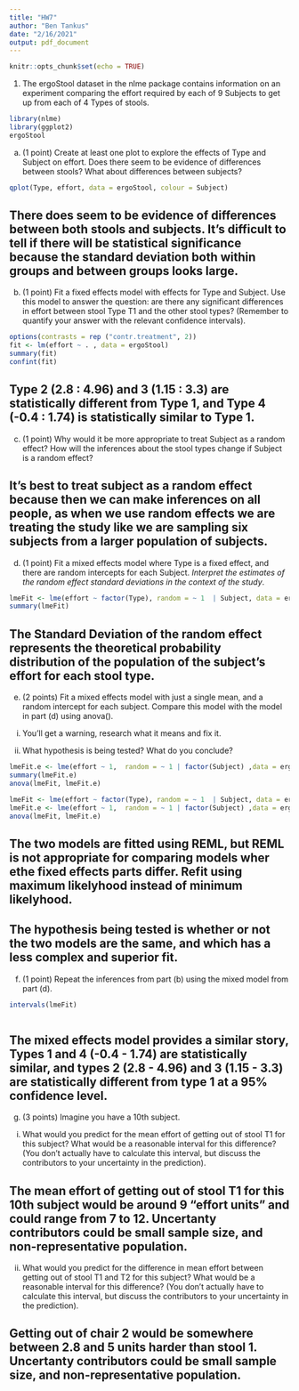```yaml
---
title: "HW7"
author: "Ben Tankus"
date: "2/16/2021"
output: pdf_document
---
```


```r
knitr::opts_chunk$set(echo = TRUE)
```

1. The ergoStool dataset in the nlme package contains information on an experiment comparing the effort required by each of 9 Subjects to get up from each of 4 Types of stools.

```r
library(nlme)
library(ggplot2)
ergoStool
```

(a) (1 point) Create at least one plot to explore the effects of Type and Subject on effort. Does there seem to be evidence of differences between stools? What about differences between subjects?

```r

qplot(Type, effort, data = ergoStool, colour = Subject)

```

## There does seem to be evidence of differences between both stools and subjects. It's difficult to tell if there will be statistical significance because the standard deviation both within groups and between groups looks large. 



(b) (1 point) Fit a fixed effects model with effects for Type and Subject. Use this model to answer the question: are there any significant differences in effort between stool Type T1 and the other stool types? (Remember to quantify your answer with the relevant confidence intervals).

```r
options(contrasts = rep ("contr.treatment", 2))
fit <- lm(effort ~ . , data = ergoStool)
summary(fit)
confint(fit)

```
## Type 2 (2.8 : 4.96) and 3 (1.15 : 3.3) are statistically different from Type 1, and Type 4 (-0.4 : 1.74) is statistically similar to Type 1.

(c) (1 point) Why would it be more appropriate to treat Subject as a random effect? How will the inferences about the stool types change if Subject is a random effect?

## It's best to treat subject as a random effect because then we can make inferences on all people, as when we use random effects we are treating the study like we are sampling six subjects from a larger population of subjects.


(d) (1 point) Fit a mixed effects model where Type is a fixed effect, and there are random intercepts for each Subject. *Interpret the estimates of the random effect standard deviations in the context of the study*.

```r
lmeFit <- lme(effort ~ factor(Type), random = ~ 1  | Subject, data = ergoStool)
summary(lmeFit)


``` 
## The Standard Deviation of the random effect represents the theoretical probability distribution of the population of the subject's effort for each stool type. 


(e) (2 points) Fit a mixed effects model with just a single mean, and a random intercept for each subject. Compare this model with the model in part (d) using anova().

i. You’ll get a warning, research what it means and fix it.

ii. What hypothesis is being tested? What do you conclude?

```r

lmeFit.e <- lme(effort ~ 1,  random = ~ 1 | factor(Subject) ,data = ergoStool)
summary(lmeFit.e)
anova(lmeFit, lmeFit.e)

lmeFit <- lme(effort ~ factor(Type), random = ~ 1  | Subject, data = ergoStool, method = "ML")
lmeFit.e <- lme(effort ~ 1,  random = ~ 1 | factor(Subject) ,data = ergoStool, method = "ML")
anova(lmeFit, lmeFit.e)


```
## The two models are fitted using REML, but REML is not appropriate for comparing models wher ethe fixed effects parts differ. Refit using maximum likelyhood instead of minimum likelyhood. 
## The hypothesis being tested is whether or not the two models are the same, and which has a less complex and superior fit.

(f) (1 point) Repeat the inferences from part (b) using the mixed model from part (d).

```r
intervals(lmeFit)



```
## The mixed effects model provides a similar story, Types 1 and 4 (-0.4 - 1.74) are statistically similar, and types 2 (2.8 - 4.96) and 3 (1.15 - 3.3) are statistically different from type 1 at a 95% confidence level.

(g) (3 points) Imagine you have a 10th subject.

i. What would you predict for the mean effort of getting out of stool T1 for this subject? What would be a reasonable interval for this difference? (You don’t actually have to calculate this interval, but discuss the contributors to your uncertainty in the prediction).


## The mean effort of getting out of stool T1 for this 10th subject would be around 9 "effort units" and could range from 7 to 12. Uncertanty contributors could be small sample size, and non-representative population.


ii. What would you predict for the difference in mean effort between getting out of stool T1 and T2 for this subject? What would be a reasonable interval for this difference? (You don’t actually have to calculate this interval, but discuss the contributors to your uncertainty in the
prediction).

## Getting out of chair 2 would be somewhere between 2.8 and 5 units harder than stool 1. Uncertanty contributors could be small sample size, and non-representative population.
